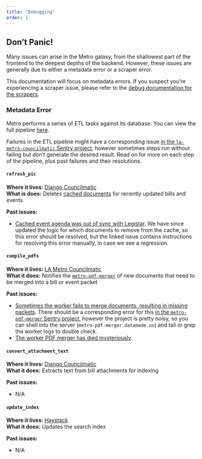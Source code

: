 ```yaml
---
title: "Debugging"
order: 1
---
```


## Don't Panic!

Many issues can arise in the Metro galaxy, from the shallowest part of the frontend to the deepest depths of the backend.
However, these issues are generally due to either a metadata error or a scraper error.

This documentation will focus on metadata errors. If you suspect you're experiencing a scraper issue, please refer to the
[debug documentation for the scrapers](https://metro-records.github.io/scrapers-lametro/debugging.html).

### Metadata Error
Metro performs a series of ETL tasks against its database. You can view the full pipeline
[here](https://github.com/datamade/la-metro-dashboard/blob/main/dags/hourly_processing.py).

Failures in the ETL pipeline might have a corresponding issue
[in the `la-metro-councilmatic` Sentry project](https://sentry.io/organizations/datamade/issues/?project=2131912),
however sometimes steps run without failing but don't generate the desired result.
Read on for more on each step of the pipeline, plus past failures and their resolutions.

#### `refresh_pic`

**Where it lives:** [Django Councilmatic](https://github.com/datamade/django-councilmatic/blob/2.5/councilmatic_core/management/commands/refresh_pic.py)<br />
**What is does:** Deletes [cached documents](https://github.com/datamade/property-image-cache) for recently updated bills and events

**Past issues:**

- [Cached event agenda was out of sync with Legistar](https://github.com/datamade/la-metro-councilmatic/issues/443).
We have since updated the logic for which documents to remove from the cache, so this error should be resolved,
but the linked issue contains instructions for resolving this error manually, in case we see a regression.

#### `compile_pdfs`

**Where it lives:** [LA Metro Councilmatic](https://github.com/datamade/la-metro-councilmatic/blob/main/lametro/management/commands/compile_pdfs.py)<br />
**What it does:** Notifies the [`metro-pdf-merger`](https://github.com/datamade/metro-pdf-merger) of new documents that need to be merged into a bill or event packet

**Past issues:**

- [Sometimes the worker fails to merge documents, resulting in missing packets](https://github.com/datamade/la-metro-councilmatic/issues/476).
There should be a corresponding error for this [in the `metro-pdf-merger` Sentry project](https://sentry.io/organizations/datamade/issues/?project=155211),
however the project is pretty noisy, so you can shell into the server (`metro-pdf-merger.datamade.us`) and tail or grep the worker logs to double check.
- [The worker PDF merger has died mysteriously](https://github.com/datamade/metro-pdf-merger/issues/19).

#### `convert_attachment_text`

**Where it lives:** [Django Councilmatic](https://github.com/datamade/django-councilmatic/blob/2.5/councilmatic_core/management/commands/convert_attachment_text.py)<br />
**What it does:** Extracts text from bill attachments for indexing

**Past issues:**

- N/A

#### `update_index`

**Where it lives:** [Haystack](https://django-haystack.readthedocs.io/en/master/management_commands.html#update-index)<br />
**What it does:** Updates the search index

**Past issues:**

- N/A
